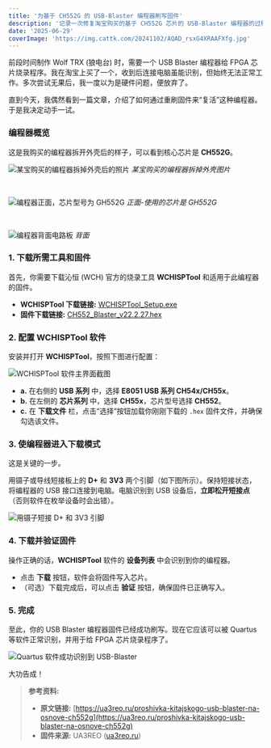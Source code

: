 ```yaml
---
title: '为基于 CH552G 的 USB-Blaster 编程器刷写固件'
description: '记录一次修复淘宝购买的基于 CH552G 芯片的 USB-Blaster 编程器的过程，通过 WCHISPTool 重新刷写固件使其恢复正常功能。'
date: '2025-06-29'
coverImage: 'https://img.cattk.com/20241102/AQAD_rsxG4XRAAFXfg.jpg'
---
```



前段时间制作 Wolf TRX (狼电台) 时，需要一个 USB Blaster 编程器给 FPGA 芯片烧录程序。我在淘宝上买了一个，收到后连接电脑虽能识别，但始终无法正常工作。多次尝试无果后，我一度以为是硬件问题，便放弃了。

直到今天，我偶然看到一篇文章，介绍了如何通过重刷固件来“复活”这种编程器。于是我决定动手一试。

### 编程器概览

这是我购买的编程器拆开外壳后的样子，可以看到核心芯片是 **CH552G**。

![某宝购买的编程器拆掉外壳后的照片](https://img.cattk.com/20241102/AQAD_7sxG4XRAAFXfg.jpg "编程器拆解图")
*某宝购买的编程器拆掉外壳图片*

<br />

![编程器正面，芯片型号为 GH552G](https://img.cattk.com/20241102/AQAD_rsxG4XRAAFXfg.jpg "正面-使用的芯片是GH552G")
*正面-使用的芯片是 GH552G*

<br />

![编程器背面电路板](https://img.cattk.com/20241102/AQAD_bsxG4XRAAFXfg.jpg "背面")
*背面*

### 1. 下载所需工具和固件

首先，你需要下载沁恒 (WCH) 官方的烧录工具 **WCHISPTool** 和适用于此编程器的固件。

- **WCHISPTool 下载链接:** [WCHISPTool_Setup.exe](https://www.dropbox.com/scl/fi/174bpr6hi83atrn8znhzi/WCHISPTool_Setup.exe?rlkey=rdyjww4dxrcxmkmlpldggqyfe&dl=0)
- **固件下载链接:** [CH552_Blaster_v22.2.27.hex](https://www.dropbox.com/scl/fi/htm29q7aygb08amn6c5kz/CH552_Blaster_v22.2.27.hex?rlkey=rj66oquduqwv5rr5w5qe68s1s&dl=0)

### 2. 配置 WCHISPTool 软件

安装并打开 **WCHISPTool**，按照下图进行配置：

![WCHISPTool 软件主界面截图](https://img.cattk.com/20241102/AQAD_LsxG4XRAAFXfg.jpg "WCHISPTool 软件界面")

- **a.** 在右侧的 **USB 系列** 中，选择 **E8051 USB 系列 CH54x/CH55x**。
- **b.** 在左侧的 **芯片系列** 中，选择 **CH55x**，芯片型号选择 **CH552**。
- **c.** 在 **下载文件** 栏，点击“选择”按钮加载你刚刚下载的 `.hex` 固件文件，并确保勾选该文件。

### 3. 使编程器进入下载模式

这是关键的一步。

用镊子或导线短接板上的 **D+** 和 **3V3** 两个引脚（如下图所示）。保持短接状态，将编程器的 USB 接口连接到电脑。电脑识别到 USB 设备后，**立即松开短接点**（否则软件在枚举设备时会出错）。

![用镊子短接 D+ 和 3V3 引脚](https://img.cattk.com/20241102/AQAD-7sxG4XRAAFXfg.jpg "短接 D+ 和 3V3 引脚")

### 4. 下载并验证固件

操作正确的话，**WCHISPTool** 软件的 **设备列表** 中会识别到你的编程器。

- 点击 **下载** 按钮，软件会将固件写入芯片。
- （可选）下载完成后，可以点击 **验证** 按钮，确保固件已正确写入。

### 5. 完成

至此，你的 USB Blaster 编程器固件已经成功刷写。现在它应该可以被 Quartus 等软件正常识别，并用于给 FPGA 芯片烧录程序了。

![Quartus 软件成功识别到 USB-Blaster](https://img.cattk.com/20241102/AQAD-rsxG4XRAAFXfg.jpg "Quartus 成功识别")

大功告成！

> **参考资料:**
>
> - **原文链接:** [https://ua3reo.ru/proshivka-kitajskogo-usb-blaster-na-osnove-ch552g](https://ua3reo.ru/proshivka-kitajskogo-usb-blaster-na-osnove-ch552g)
> - **固件来源:** UA3REO ([ua3reo.ru](https://ua3reo.ru))

